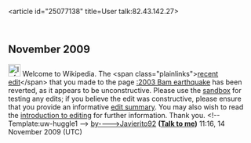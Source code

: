 <article id="25077138" title=User talk:82.43.142.27>
	<talkpage id="25077138" title="User talk:82.43.142.27">

== November 2009 ==

[[Image:Information.png|25px]] Welcome to Wikipedia. The &lt;span class=&quot;plainlinks&quot;&gt;[http://en.wikipedia.org/wiki/2003_Bam_earthquake?diff=325781046 recent edit]&lt;/span&gt; that you made to the page [[:2003 Bam earthquake]] has been reverted, as it appears to be unconstructive. Please use the [[Wikipedia:Sandbox|sandbox]] for testing any edits; if you believe the edit was constructive, please ensure that you provide an informative [[Help:Edit summary|edit summary]]. You may also wish to read the [[Wikipedia:Introduction|introduction to editing]] for further information. Thank you. &lt;!-- Template:uw-huggle1 --&gt; [[User:Javierito92|by----&gt;Javierito92]]   '''([[User talk:Javierito92|Talk to me]])''' 11:16, 14 November 2009 (UTC)
	</talkpage>
</article>